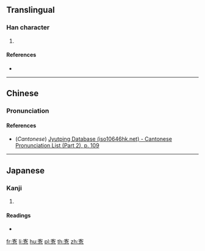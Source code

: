 ==Translingual==

===Han character===
{{Han char|rn=61|rad=心|as=09|sn=12|four=|canj=JHRP|ids=⿱客心}}

# {{defn|Han|sort=心09}}

====References====
* {{Han ref|kx=0395.100|dkj=10944|dj=0731.200|hdz=42325.050|uh=6119|ud=24857}}

----

==Chinese==
{{zh-forms}}

===Pronunciation===
{{zh-pron
|m=kè
|c=kok3
|mc=y
|oc=y
|ma=
|cat=
}}

====References====
* (''Cantonese'') [http://www.iso10646hk.net/jp/document/download.jsp Jyutping Database (iso10646hk.net) - Cantonese Pronunciation List (Part 2), p. 109]

----

==Japanese==

===Kanji===
{{ja-kanji|grade=|rs=心09}}

# {{defn|lang=ja|sort=心09}}

====Readings====
* {{ja-readings|on=[[かく]] (kaku)|kun=[[つつしむ]] (tsutsushimu)}}

[[fr:愙]]
[[li:愙]]
[[hu:愙]]
[[pl:愙]]
[[th:愙]]
[[zh:愙]]